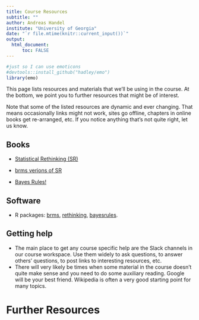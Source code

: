 ```yaml
---
title: Course Resources
subtitle: ""
author: Andreas Handel
institute: "University of Georgia"
date: "`r file.mtime(knitr::current_input())`"
output: 
  html_document:
      toc: FALSE
---
```



```r
#just so I can use emoticons
#devtools::install_github("hadley/emo")
library(emo)
```


This page lists resources and materials that we'll be using in the course. At the bottom, we point you to further resources that might be of interest.

Note that some of the listed resources are dynamic and ever changing. That means occasionally links might not work, sites go offline, chapters in online books get re-arranged, etc. If you notice anything that's not quite right, let us know.


## Books

* [Statistical Rethinking (SR)](https://xcelab.net/rm/statistical-rethinking/)

* [brms verions of SR](https://bookdown.org/content/4857/)

* [Bayes Rules!](https://www.bayesrulesbook.com/)


## Software

* R packages: [brms](https://paul-buerkner.github.io/brms/), [rethinking](https://github.com/rmcelreath/rethinking), [bayesrules](https://bayes-rules.github.io/bayesrules/docs/).


## Getting help

* The main place to get any course specific help are the Slack channels in our course workspace. Use them widely to ask questions, to answer others' questions, to post links to interesting resources, etc. 
* There will very likely be times when some material in the course doesn't quite make sense and you need to do some auxiliary reading. Google will be your best friend. Wikipedia is often a very good starting point for many topics. 



# Further Resources



